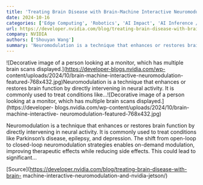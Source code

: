 ```yaml
---
title: 'Treating Brain Disease with Brain-Machine Interactive Neuromodulation and NVIDIA Jetson'
date: 2024-10-16
categories: ['Edge Computing', 'Robotics', 'AI Impact', 'AI Inference / Inference Microservices', 'featured', 'Neuroscience']
url: https://developer.nvidia.com/blog/treating-brain-disease-with-brain-machine-interactive-neuromodulation-and-nvidia-jetson/
company: NVIDIA
authors: ['Shouyan Wang']
summary: 'Neuromodulation is a technique that enhances or restores brain function by directly intervening in neural activity. It is commonly used to treat conditions like...'
---
```



![Decorative image of a person looking at a monitor, which has multiple brain
scans displayed.](https://developer-blogs.nvidia.com/wp-
content/uploads/2024/10/brain-machine-interactive-neuromodulation-
featured-768x432.jpg)Neuromodulation is a technique that enhances or restores
brain function by directly intervening in neural activity. It is commonly used
to treat conditions like...![Decorative image of a person looking at a
monitor, which has multiple brain scans displayed.](https://developer-
blogs.nvidia.com/wp-content/uploads/2024/10/brain-machine-interactive-
neuromodulation-featured-768x432.jpg)

Neuromodulation is a technique that enhances or restores brain function by
directly intervening in neural activity. It is commonly used to treat
conditions like Parkinson’s disease, epilepsy, and depression. The shift from
open-loop to closed-loop neuromodulation strategies enables on-demand
modulation, improving therapeutic effects while reducing side effects. This
could lead to significant…

[Source](https://developer.nvidia.com/blog/treating-brain-disease-with-brain-
machine-interactive-neuromodulation-and-nvidia-jetson/)


